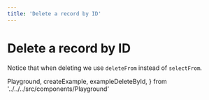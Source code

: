 ```yaml
---
title: 'Delete a record by ID'
---
```


# Delete a record by ID

Notice that when deleting we use `deleteFrom` instead of `selectFrom`.

  Playground,
  createExample,
  exampleDeleteById,
} from '../../../src/components/Playground'

<Playground ts={createExample(exampleDeleteById)} />
